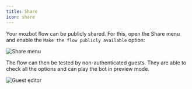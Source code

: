 ```yaml
---
title: Share
icon: share
---
```


Your mozbot flow can be publicly shared. For this, open the Share menu and enable the `Make the flow publicly available` option:

<Frame>
  <img src="/images/share.png" alt="Share menu" />
</Frame>

The flow can then be tested by non-authenticated guests. They are able to check all the options and can play the bot in preview mode.

<Frame>
  <img src="/images/guest-editor.png" alt="Guest editor" />
</Frame>
